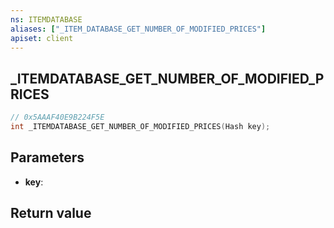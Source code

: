 ```yaml
---
ns: ITEMDATABASE
aliases: ["_ITEM_DATABASE_GET_NUMBER_OF_MODIFIED_PRICES"]
apiset: client
---
```

## _ITEMDATABASE_GET_NUMBER_OF_MODIFIED_PRICES

```c
// 0x5AAAF40E9B224F5E
int _ITEMDATABASE_GET_NUMBER_OF_MODIFIED_PRICES(Hash key);
```


## Parameters
* **key**:

## Return value